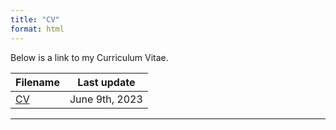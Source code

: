 ```yaml
---
title: "CV"
format: html
---
```


Below is a link to my Curriculum Vitae.

| Filename                  | Last update    |
|---------------------------|----------------|
| [CV](files/Decker_CV.pdf) | June 9th, 2023 |

---